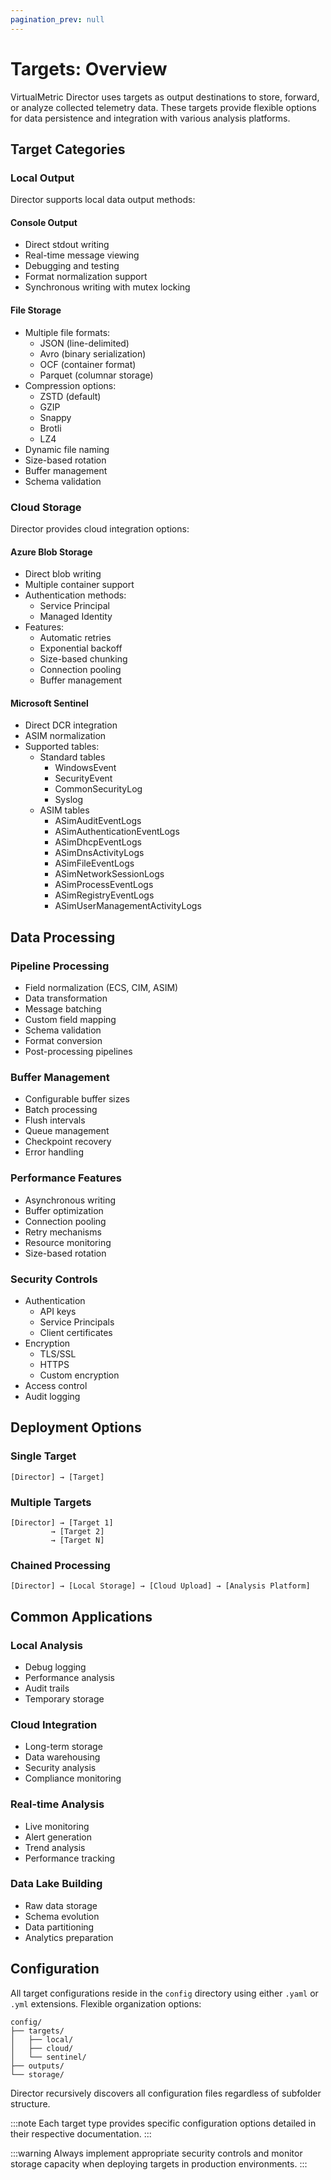 ```yaml
---
pagination_prev: null
---
```


# Targets: Overview

VirtualMetric Director uses targets as output destinations to store, forward, or analyze collected telemetry data. These targets provide flexible options for data persistence and integration with various analysis platforms.

## Target Categories

### Local Output

Director supports local data output methods:

#### Console Output
- Direct stdout writing
- Real-time message viewing
- Debugging and testing
- Format normalization support
- Synchronous writing with mutex locking

#### File Storage
- Multiple file formats:
  - JSON (line-delimited)
  - Avro (binary serialization)
  - OCF (container format)
  - Parquet (columnar storage)
- Compression options:
  - ZSTD (default)
  - GZIP
  - Snappy
  - Brotli
  - LZ4
- Dynamic file naming
- Size-based rotation
- Buffer management
- Schema validation

### Cloud Storage

Director provides cloud integration options:

#### Azure Blob Storage
- Direct blob writing
- Multiple container support
- Authentication methods:
  - Service Principal
  - Managed Identity
- Features:
  - Automatic retries
  - Exponential backoff
  - Size-based chunking
  - Connection pooling
  - Buffer management

#### Microsoft Sentinel
- Direct DCR integration
- ASIM normalization
- Supported tables:
  - Standard tables
    - WindowsEvent
    - SecurityEvent
    - CommonSecurityLog
    - Syslog
  - ASIM tables
    - ASimAuditEventLogs
    - ASimAuthenticationEventLogs
    - ASimDhcpEventLogs
    - ASimDnsActivityLogs
    - ASimFileEventLogs
    - ASimNetworkSessionLogs
    - ASimProcessEventLogs
    - ASimRegistryEventLogs
    - ASimUserManagementActivityLogs

## Data Processing

### Pipeline Processing
- Field normalization (ECS, CIM, ASIM)
- Data transformation
- Message batching
- Custom field mapping
- Schema validation
- Format conversion
- Post-processing pipelines

### Buffer Management
- Configurable buffer sizes
- Batch processing
- Flush intervals
- Queue management
- Checkpoint recovery
- Error handling

### Performance Features
- Asynchronous writing
- Buffer optimization
- Connection pooling
- Retry mechanisms
- Resource monitoring
- Size-based rotation

### Security Controls
- Authentication
  - API keys
  - Service Principals
  - Client certificates
- Encryption
  - TLS/SSL
  - HTTPS
  - Custom encryption
- Access control
- Audit logging

## Deployment Options

### Single Target
```
[Director] → [Target]
```

### Multiple Targets
```
[Director] → [Target 1]
         → [Target 2]
         → [Target N]
```

### Chained Processing
```
[Director] → [Local Storage] → [Cloud Upload] → [Analysis Platform]
```

## Common Applications

### Local Analysis
- Debug logging
- Performance analysis
- Audit trails
- Temporary storage

### Cloud Integration
- Long-term storage
- Data warehousing
- Security analysis
- Compliance monitoring

### Real-time Analysis
- Live monitoring
- Alert generation
- Trend analysis
- Performance tracking

### Data Lake Building
- Raw data storage
- Schema evolution
- Data partitioning
- Analytics preparation

## Configuration

All target configurations reside in the `config` directory using either `.yaml` or `.yml` extensions. Flexible organization options:

```
config/
├── targets/
│   ├── local/
│   ├── cloud/
│   └── sentinel/
├── outputs/
└── storage/
```

Director recursively discovers all configuration files regardless of subfolder structure.

:::note
Each target type provides specific configuration options detailed in their respective documentation.
:::

:::warning
Always implement appropriate security controls and monitor storage capacity when deploying targets in production environments.
:::